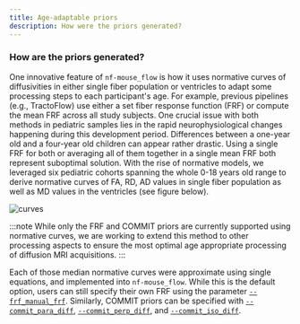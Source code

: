 ```yaml
---
title: Age-adaptable priors
description: How were the priors generated?
---
```


### **How are the priors generated?**

One innovative feature of `nf-mouse_flow` is how it uses normative curves of diffusivities in either single fiber population or ventricles to adapt some processing steps to each participant's age. For example, previous pipelines (e.g., TractoFlow) use either a set fiber response function (FRF) or compute the mean FRF across all study subjects. One crucial issue with both methods in pediatric samples lies in the rapid neurophysiological changes happening during this development period. Differences between a one-year old and a four-year old children can appear rather drastic. Using a single FRF for both or averaging all of them together in a single mean FRF both represent suboptimal solution. With the rise of normative models, we leveraged six pediatric cohorts spanning the whole 0-18 years old range to derive normative curves of FA, RD, AD values in single fiber population as well as MD values in the ventricles (see figure below).

![curves](../../../assets/normative_curves_and_rawdata.png)

:::note
While only the FRF and COMMIT priors are currently supported using normative curves, we are working to extend this method to other processing aspects to ensure the most optimal age appropriate processing of diffusion MRI acquisitions.
:::

Each of those median normative curves were approximate using single equations, and implemented into `nf-mouse_flow`. While this is the default option, users can still specify their own FRF using the parameter [`--frf_manual_frf`](/nf-mouse_flow/guides/parameters/#frf-options). Similarly, COMMIT priors can be specified with [`--commit_para_diff`](/nf-mouse_flow/guides/parameters/#commit-options), [`--commit_perp_diff`](/nf-mouse_flow/guides/parameters/#commit-options), and [`--commit_iso_diff`](/nf-mouse_flow/guides/parameters/#commit-options).
